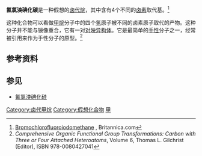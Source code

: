 {{Chembox
| Verifiedfields = changed
| verifiedrevid = 389539712
| ImageFileL1 = R-bromochlorofluoroiodomethane-2D.png
|  ImageFileL1_Ref = {{chemboximage|correct|??}}
|  ImageSizeL1 = 121
|  ImageNameL1 = Stereo skeletal formula of bromochlorofluoroiodomethane (R)
| ImageFileR1 =R-bromochlorofluoroiodomethane-3D-vdW.png
|  ImageFileR1_Ref = {{chemboximage|correct|??}}
|  ImageSizeR1 = 121
|  ImageNameR1 = Spacefill model of bromochlorofluoroiodomethane (R)
| ImageFile2 = R-bromochlorofluoroiodomethane-3D-balls.png
|  ImageFile2_Ref = {{chemboximage|correct|??}}
|  ImageSize2 = 121
|  ImageName2 = Ball and stick model of bromochlorofluoroiodomethane (R)
| IUPACName = Bromochlorofluoroiodomethane
| Section1 = {{Chembox Identifiers
|  CASNo = 753-65-1
|   CASNo_Ref = {{cascite|correct|CAS}}
|  ChemSpiderID = 24590921
|   ChemSpiderID_Ref = {{chemspidercite|changed|chemspider}}
|  SMILES = FC(Cl)(Br)I
|  SMILES = FC(I)(Cl)Br
|  StdInChI = 1S/CBrClFI/c2-1(3,4)5
|   StdInChI_Ref = {{stdinchicite|changed|chemspider}}
|  StdInChIKey = XEGUVFFZWHRVAV-UHFFFAOYSA-N
|   StdInChIKey_Ref = {{stdinchicite|changed|??}}
}}
| Section2 = {{Chembox Properties
|  C = 1
|  Br = 1
|  Cl = 1
|  F = 1
|  I = 1
|  ExactMass = 271.790061979 g mol<sup>-1</sup>
}}
}}

'''氟氯溴碘化碳'''是一种假想的[[卤代烷|卤代烷]]，其中含有4个不同的[[卤素|卤素]]取代基。<ref>[http://www.britannica.com/EBchecked/topic/1496122/bromochlorofluoroiodomethane Bromochlorofluoroiodomethane] {{Wayback|url=http://www.britannica.com/EBchecked/topic/1496122/bromochlorofluoroiodomethane |date=20110916112448 }}, Britannica.com</ref>

这种化合物可以看做[[甲烷|甲烷]]分子中的四个[[氢|氢]]原子被不同的卤素原子取代的产物。这种分子并不能与镜像重合，它有一对[[对映异构体|对映异构体]]。它是最简单的[[手性|手性]]分子之一，经常被引用来作为手性分子的原型。<ref>''Comprehensive Organic Functional Group Transformations: Carbon with Three or Four Attached Heteroatoms'', Volume 6, Thomas L. Gilchrist (Editor), ISBN 978-0080427041</ref>

== 参考资料 ==
{{Reflist}}

== 参见 ==
* [[氟氯溴碘化硅|氟氯溴碘化硅]]
{{Commons category|Bromochlorofluoroiodomethane}}

{{有机化合物小作品}}

{{卤代甲烷}}

[[Category:卤代甲烷|Category:卤代甲烷]]
[[Category:假想化合物|Category:假想化合物]]
[[Category:全卤化合物|甲]]